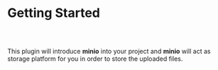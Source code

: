 
<Meta pageTitle="Getting Started | Minio" description="Getting Started | Minio" />





# Getting Started

##

<br />

This plugin will introduce **minio** into your project and **minio** will act as
storage platform for you in order to store the uploaded files.

